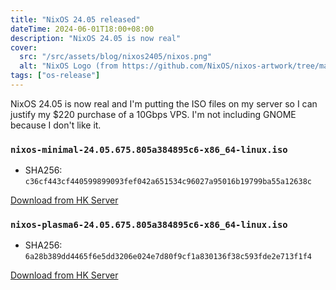 ```yaml
---
title: "NixOS 24.05 released"
dateTime: 2024-06-01T18:00+08:00
description: "NixOS 24.05 is now real"
cover:
  src: "/src/assets/blog/nixos2405/nixos.png"
  alt: "NixOS Logo (from https://github.com/NixOS/nixos-artwork/tree/master/logo)"
tags: ["os-release"]
---
```


NixOS 24.05 is now real and I'm putting the ISO files on my server so I can justify my $220 purchase of a 10Gbps VPS. I'm not including GNOME because I don't like it.

### `nixos-minimal-24.05.675.805a384895c6-x86_64-linux.iso`

- SHA256: `c36cf443cf440599899093fef042a651534c96027a95016b19799ba55a12638c`

[Download from HK Server](https://dl.wesl.cc/nixos-minimal-24.05.675.805a384895c6-x86_64-linux.iso)

### `nixos-plasma6-24.05.675.805a384895c6-x86_64-linux.iso`

- SHA256: `6a28b389dd4465f6e5dd3206e024e7d80f9cf1a830136f38c593fde2e713f1f4`

[Download from HK Server](https://dl.wesl.cc/nixos-plasma6-24.05.675.805a384895c6-x86_64-linux.iso)

